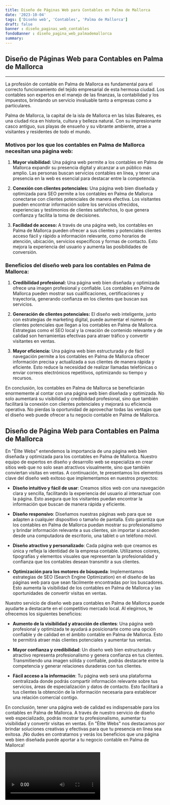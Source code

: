 ```yaml
---
title: Diseño de Páginas Web para Contables en Palma de Mallorca
date: '2023-10-04'
tags: ['Diseño web', 'Contables', 'Palma de Mallorca']
draft: false
banner : diseño_paginas_web_contables
fondoBanner : diseño_pagina_web_palmademallorca
summary: 
---
```


## Diseño de Páginas Web para Contables en Palma de Mallorca

---

La profesión de contable en Palma de Mallorca es fundamental para el correcto funcionamiento del tejido empresarial de esta hermosa ciudad. Los contables son expertos en el manejo de las finanzas, la contabilidad y los impuestos, brindando un servicio invaluable tanto a empresas como a particulares.

Palma de Mallorca, la capital de la isla de Mallorca en las Islas Baleares, es una ciudad rica en historia, cultura y belleza natural. Con su impresionante casco antiguo, sus playas de ensueño y su vibrante ambiente, atrae a visitantes y residentes de todo el mundo.

### Motivos por los que los contables en Palma de Mallorca necesitan una página web:

1. **Mayor visibilidad:** Una página web permite a los contables en Palma de Mallorca expandir su presencia digital y alcanzar a un público más amplio. Las personas buscan servicios contables en línea, y tener una presencia en la web es esencial para destacar entre la competencia.

2. **Conexión con clientes potenciales:** Una página web bien diseñada y optimizada para SEO permite a los contables en Palma de Mallorca conectarse con clientes potenciales de manera efectiva. Los visitantes pueden encontrar información sobre los servicios ofrecidos, experiencias y testimonios de clientes satisfechos, lo que genera confianza y facilita la toma de decisiones.

3. **Facilidad de acceso:** A través de una página web, los contables en Palma de Mallorca pueden ofrecer a sus clientes y potenciales clientes acceso fácil y rápido a información relevante, como horarios de atención, ubicación, servicios específicos y formas de contacto. Esto mejora la experiencia del usuario y aumenta las posibilidades de conversión.

### Beneficios del diseño web para los contables en Palma de Mallorca:

1. **Credibilidad profesional:** Una página web bien diseñada y optimizada ofrece una imagen profesional y confiable. Los contables en Palma de Mallorca pueden mostrar sus cualificaciones, certificaciones y trayectoria, generando confianza en los clientes que buscan sus servicios.

2. **Generación de clientes potenciales:** El diseño web inteligente, junto con estrategias de marketing digital, puede aumentar el número de clientes potenciales que llegan a los contables en Palma de Mallorca. Estrategias como el SEO local y la creación de contenido relevante y de calidad son herramientas efectivas para atraer tráfico y convertir visitantes en ventas.

3. **Mayor eficiencia:** Una página web bien estructurada y de fácil navegación permite a los contables en Palma de Mallorca ofrecer información precisa y actualizada a sus clientes de manera rápida y eficiente. Esto reduce la necesidad de realizar llamadas telefónicas o enviar correos electrónicos repetitivos, optimizando su tiempo y recursos.

En conclusión, los contables en Palma de Mallorca se beneficiarán enormemente al contar con una página web bien diseñada y optimizada. No solo aumentará su visibilidad y credibilidad profesional, sino que también facilitará la conexión con clientes potenciales y mejorará su eficiencia operativa. No pierdas la oportunidad de aprovechar todas las ventajas que el diseño web puede ofrecer a tu negocio contable en Palma de Mallorca.

<GifSeo />

<Cta />

## Diseño de Página Web para Contables en Palma de Mallorca

En "Élite Webs" entendemos la importancia de una página web bien diseñada y optimizada para los contables en Palma de Mallorca. Nuestro equipo de expertos en diseño y desarrollo web se especializa en crear sitios web que no solo sean atractivos visualmente, sino que también conviertan visitas en ventas. A continuación, te presentamos los elementos clave del diseño web exitoso que implementamos en nuestros proyectos:

- **Diseño intuitivo y fácil de usar**: Creamos sitios web con una navegación clara y sencilla, facilitando la experiencia del usuario al interactuar con la página. Esto asegura que los visitantes puedan encontrar la información que buscan de manera rápida y eficiente.

- **Diseño responsivo**: Diseñamos nuestras páginas web para que se adapten a cualquier dispositivo o tamaño de pantalla. Esto garantiza que los contables en Palma de Mallorca puedan mostrar su profesionalismo y brindar información relevante a sus clientes, sin importar si acceden desde una computadora de escritorio, una tablet o un teléfono móvil.

- **Diseño atractivo y personalizado**: Cada página web que creamos es única y refleja la identidad de la empresa contable. Utilizamos colores, tipografías y elementos visuales que representan la profesionalidad y confianza que los contables desean transmitir a sus clientes.

- **Optimización para los motores de búsqueda**: Implementamos estrategias de SEO (Search Engine Optimization) en el diseño de las páginas web para que sean fácilmente encontradas por los buscadores. Esto aumenta la visibilidad de los contables en Palma de Mallorca y las oportunidades de convertir visitas en ventas.

Nuestro servicio de diseño web para contables en Palma de Mallorca puede ayudarte a destacarte en el competitivo mercado local. Al elegirnos, te ofrecemos los siguientes beneficios:

- **Aumento de la visibilidad y atracción de clientes**: Una página web profesional y optimizada te ayudará a posicionarte como una opción confiable y de calidad en el ámbito contable en Palma de Mallorca. Esto te permitirá atraer más clientes potenciales y aumentar tus ventas.

- **Mayor confianza y credibilidad**: Un diseño web bien estructurado y atractivo representa profesionalismo y genera confianza en tus clientes. Transmitiendo una imagen sólida y confiable, podrás destacarte entre la competencia y generar relaciones duraderas con tus clientes.

- **Fácil acceso a la información**: Tu página web será una plataforma centralizada donde podrás compartir información relevante sobre tus servicios, áreas de especialización y datos de contacto. Esto facilitará a tus clientes la obtención de la información necesaria para establecer una relación comercial contigo.

En conclusión, tener una página web de calidad es indispensable para los contables en Palma de Mallorca. A través de nuestro servicio de diseño web especializado, podrás mostrar tu profesionalismo, aumentar tu visibilidad y convertir visitas en ventas. En "Élite Webs" nos destacamos por brindar soluciones creativas y efectivas para que tu presencia en línea sea exitosa. ¡No dudes en contratarnos y verás los beneficios que una página web bien diseñada puede aportar a tu negocio contable en Palma de Mallorca!

<Video />

<CtaBot job='Contables' city='Palma de Mallorca'/>

<Gmaps query='Palma de Mallorca+españa+maps' />